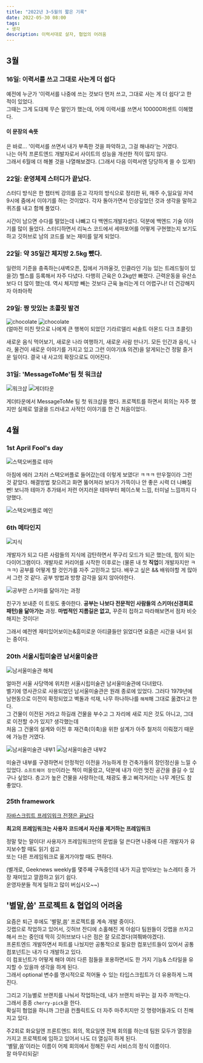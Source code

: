 ```yaml
---
title: "2022년 3~5월의 짧은 기록"
date: 2022-05-30 08:00
tags:
- 생각
description: 이력서대로 살자, 협업의 어려움
---
```


## 3월

### 16일: 이력서를 쓰고 그대로 사는게 더 쉽다

예전에 누군가 '이력서를 나중에 쓰는 것보다 먼저 쓰고, 그대로 사는 게 더 쉽다'고 한 적이 있었다.  
그때는 그게 도대체 무슨 말인가 했는데, 어제 이력서를 쓰면서 100000퍼센트 이해했다.

#### 이 문장의 속뜻

은 바로... '이력서를 쓰면서 내가 부족한 것을 파악하고, 그걸 해내라'는 거였다.  
나는 아직 프론트엔드 개발자로서 사이트의 성능을 개선한 적이 많지 않다.  
그래서 6월에 더 해볼 것을 나열해보겠다. (그래서 다음 이력서엔 당당하게 쓸 수 있게!)

### 22일: 운영체제 스터디가 끝났다.

스터디 방식은 한 챕터씩 강의를 듣고 각자의 방식으로 정리한 뒤, 매주 수,일요일 저녁 9시에 줌에서 이야기를 하는 것이었다.
각자 돌아가면서 인상깊었던 것과 생각을 말하고 퀴즈를 내고 함께 풀었다.

시간이 남으면 수다를 떨었는데 나뺴고 다 백엔드개발자셨다. 덕분에 백엔드 기술 이야기를 많이 들었다.
스터디하면서 리눅스 코드에서 세마포어를 어떻게 구현했는지 보기도 하고 깃허브로 남의 코드를 보는 재미를 알게 되었다.

### 22일: 약 35일간 체지방 2.5kg 뺐다.

일련의 기준을 충족하는(새벽오픈, 집에서 가까울것, 인클라인 기능 있는 트레드밀이 있을것) 헬스를 등록해서 자주 다녔다.
다행히 근육은 0.2kg만 빠졌다. 근력운동을 유산소보다 더 많이 했는데. 역시 체지방 빼는 것보다 근육 늘리는게 더 어렵구나! 더 건강해지자 아좌아좍

### 29일: 짱 맛있는 초콜릿 발견

![chocolate](/images/blog/2203/choco1.jpg)
![chocolate](/images/blog/2203/choco2.jpg)  
(얼마전 미친 맛으로 나에게 큰 행복이 되었던 기라르델리 씨솔트 아몬드 다크 초콜릿)

새로운 음식 먹어보기, 새로운 나라 여행하기, 새로운 사람 만나기.
모든 인간과 음식, 나라, 물건이 새로운 이야기를 가지고 있고 그런 이야기(& 의견)을 알게되는건 정말 즐거운 일이다. 결국 내 사고의 확장으로도 이어진다.

### 31일: 'MessageToMe'팀 첫 워크샵

![워크샵](/images/blog/2203/workshop1.png)
![게더타운](/images/blog/2203/workshop2.png)

게더타운에서 MessageToMe 팀 첫 워크샵을 했다. 프로젝트를 하면서 회의는 자주 했지만 실제로 얼굴을 드러내고 사적인 이야기를 한 건 처음이었다.

## 4월

### 1st April Fool's day

![스택오버플로 테마](/images/blog/2204/so1.png)

아침에 에러 고치러 스택오버플로 들어갔는데 이렇게 보였다! ㅋㅋㅋ 만우절이라 그런 것 같았다.
해결방법 찾으려고 화면 뚫어져라 보다가 가뜩이나 안 좋은 시력 더 나빠질뻔!
보니까 테마가 추가돼서 저런 어지러운 테마부터 페이스북 느낌, 터미널 느낌까지 다양했다.

![스택오버플로 메인](/images/blog/2204/so1.png)

### 6th 메타인지

![지식](/images/blog/2204/know.JPG)

개발자가 되고 다른 사람들의 지식에 감탄하면서 쭈구리 모드가 되곤 했는데, 힘이 되는 다이어그램이다.
개발자로 커리어를 시작한 이후로는 (물론 내 첫 **직업**이 개발자지만 ㅋㅋㅋ) 공부를 어떻게 할 것인가를 자주 고민하고 있다.
배우고 싶은 && 배워야할 게 많아서 그런 것 같다. 공부 방법과 방향 감각을 잃지 않아야한다.

![공부란 스키마를 닮아가는 과정](/images/blog/2204/learn.jpg)

친구가 보내준 이 트윗도 좋아한다. **공부는 나보다 전문적인 사람들의 스키마(신경회로 패턴)을 닮아가는** 과정.
**마법적인 지름길은 없고,** 꾸준히 접하고 따라해보면서 점차 비슷해지는 것이다!

그래서 예전엔 재미있어보이는&흥미로운 아티클들만 읽었다면 요즘은 시간을 내서 읽는 중이다.

### 20th 서울시립미술관 남서울미술관

![남서울미술관 해체](/images/blog/2204/southart1.JPG)

얼마전 서울 사당역에 위치한 서울시립미술관 남서울미술관에 다녀왔다.  
벨기에 영사관으로 사용되었던 남서울미술관은 원래 종로에 있었다.
그러다 1979년에 남현동으로 이전이 확정되었고 벽돌과 석재, 나무 하나하나를 `해체`해 그대로 옮겼다고 한다.  
그 건물이 이전된 거라고 하길래 건물을 부수고 그 자리에 새로 지은 것도 아니고, 그대로 이전할 수가 있지? 생각했는데  
처음 그 건물의 설계와 이전 후 재건축(이축)을 위한 설계가 아주 철저히 이뤄졌기 때문에 가능한 거였다.

![남서울미술관 내부1](/images/blog/2204/southart2.JPG)
![남서울미술관 내부2](/images/blog/2204/southart3.jpg)

미술관 내부를 구경하면서 안정적인 이전을 가능하게 한 건축가들의 장인정신을 느낄 수 있었다.
`소프트웨어 장인`이라는 책이 떠올랐고, 덕분에 내가 이런 멋진 공간을 즐길 수 있구나 싶었다.
층고가 높은 건물을 사랑하는데, 채광도 좋고 삐걱거리는 나무 계단도 참 좋았다.

### 25th framework

[자바스크립트 프레임워크 전쟁은 끝났다](https://news.hada.io/topic?id=6395&utm_source=weekly&utm_medium=email&utm_campaign=202217)

**최고의 프레임워크는 사용자 코드에서 자신을 제거하는 프레임워크**

정말 맞는 말이다!
사용자가 프레임워크만의 문법을 덜 쓴다면 나중에 다른 개발자가 유지보수할 때도 읽기 쉽고  
또는 다른 프레임워크로 옮겨가야할 때도 편하다.

(별개로, Geeknews weekly를 몇주째 구독중인데 내가 지금 받아보는 뉴스레터 중 가장 재미있고 깔끔하고 읽기 쉽다.  
운영자분들 적게 일하고 많이 버십시오~~)

## '별말,씀' 프로젝트 & 협업의 어려움

요즘은 퇴근 후에도 '별말,씀' 프로젝트를 계속 개발 중이다.  
깃랩으로 작업하고 있어서, 깃허브 잔디에 소홀해진 게 아쉽다
팀원들이 깃랩을 쓰자고 해서 쓰는 중인데 딱히 깃허브보다 나은 점은 잘 모르겠다(여쭤봐야겠다).  
프론트엔드 개발하면서 파트를 나눴지만 공통적으로 필요한 컴포넌트들이 있어서 공통 컴포넌트는 내가 다 개발하고 있다.  
이 컴포넌트가 어떻게 해야 여러 다른 점들을 포용하면서도 한 가지 기능& 스타일을 유지할 수 있을까 생각을 하게 된다.  
그래서 optional 변수를 명시적으로 적어둘 수 있는 타입스크립트가 더 유용하게 느껴진다.

그리고 기능별로 브랜치를 나눠서 작업하는데, 내가 브랜치 바꾸는 걸 자주 까먹는다.  
그래서 종종 `cherry-pick`을 한다.  
확실히 협업을 하니까 그만큼 컨플릭트도 더 자주 마주치지만 깃 명령어들과도 더 친해지고 있다.

주2회로 화요일엔 프론트엔드 회의, 목요일엔 전체 회의를 하는데 팀원 모두가 열정을 가지고 프로젝트에 임하고 있어서 나도 더 열심히 하게 된다.  
'별말,씀'이라는 이름이 어제 회의에서 정해진 우리 서비스의 정식 이름이다.  
잘 마무리되길!